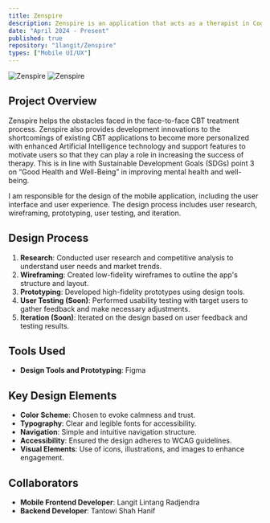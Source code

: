 ```yaml
---
title: Zenspire
description: Zenspire is an application that acts as a therapist in Cognitive Behavioral Therapy and helps patients to self-manage Cognitive Behavioral Therapy. 
date: "April 2024 - Present"
published: true
repository: "1langit/Zenspire"
types: ["Mobile UI/UX"]  
---
```


 ![Zenspire](/images/zenspire.png)
 ![Zenspire](/images/zenspire2.png)

## Project Overview
Zenspire helps the obstacles faced in the face-to-face CBT treatment process. Zenspire also provides development innovations to the shortcomings of existing CBT applications to become more personalized with enhanced Artificial Intelligence technology and support features to motivate users so that they can play a role in increasing the success of therapy. This is in line with Sustainable Development Goals (SDGs) point 3 on “Good Health and Well-Being” in improving mental health and well-being.

I am responsible for the design of the mobile application, including the user interface and user experience. The design process includes user research, wireframing, prototyping, user testing, and iteration.
## Design Process
1. **Research**: Conducted user research and competitive analysis to understand user needs and market trends.
2. **Wireframing**: Created low-fidelity wireframes to outline the app's structure and layout.
3. **Prototyping**: Developed high-fidelity prototypes using design tools.
4. **User Testing (Soon)**: Performed usability testing with target users to gather feedback and make necessary adjustments.
5. **Iteration (Soon)**: Iterated on the design based on user feedback and testing results.

## Tools Used
- **Design Tools and Prototyping**: Figma

## Key Design Elements
- **Color Scheme**: Chosen to evoke calmness and trust.
- **Typography**: Clear and legible fonts for accessibility.
- **Navigation**: Simple and intuitive navigation structure.
- **Accessibility**: Ensured the design adheres to WCAG guidelines.
- **Visual Elements**: Use of icons, illustrations, and images to enhance engagement.

## Collaborators
- **Mobile Frontend Developer**: Langit Lintang Radjendra
- **Backend Developer**: Tantowi Shah Hanif
